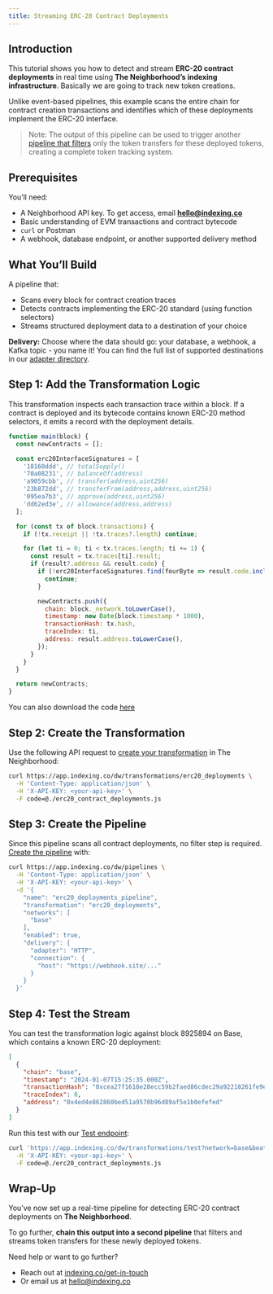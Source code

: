 ```yaml
---
title: Streaming ERC-20 Contract Deployments
---
```


## Introduction

This tutorial shows you how to detect and stream **ERC-20 contract deployments** in real time using **The Neighborhood’s indexing infrastructure**. Basically we are going to track new token creations.

Unlike event-based pipelines, this example scans the entire chain for contract creation transactions and identifies which of these deployments implement the ERC-20 interface.

> Note: The output of this pipeline can be used to trigger another [pipeline that filters](https://docs.indexing.co/guide/filters/overview) only the token transfers for these deployed tokens, creating a complete token tracking system.

## Prerequisites

You’ll need:

- A Neighborhood API key. To get access, email **hello@indexing.co**
- Basic understanding of EVM transactions and contract bytecode
- `curl` or Postman
- A webhook, database endpoint, or another supported delivery method

## What You’ll Build

A pipeline that:

- Scans every block for contract creation traces
- Detects contracts implementing the ERC-20 standard (using function selectors)
- Streams structured deployment data to a destination of your choice

**Delivery:** Choose where the data should go: your database, a webhook, a Kafka topic - you name it! You can find the full list of supported destinations in our [adapter directory](https://www.notion.so/16e25f031053805da10cf65179f977c6?pvs=21).

## Step 1: Add the Transformation Logic

This transformation inspects each transaction trace within a block. If a contract is deployed and its bytecode contains known ERC-20 method selectors, it emits a record with the deployment details.

```javascript
function main(block) {
  const newContracts = [];

  const erc20InterfaceSignatures = [
    '18160ddd', // totalSupply()
    '70a08231', // balanceOf(address)
    'a9059cbb', // transfer(address,uint256)
    '23b872dd', // transferFrom(address,address,uint256)
    '095ea7b3', // approve(address,uint256)
    'dd62ed3e', // allowance(address,address)
  ];

  for (const tx of block.transactions) {
    if (!tx.receipt || !tx.traces?.length) continue;

    for (let ti = 0; ti < tx.traces.length; ti += 1) {
      const result = tx.traces[ti].result;
      if (result?.address && result.code) {
        if (!erc20InterfaceSignatures.find(fourByte => result.code.includes(fourByte))) {
          continue;
        }

        newContracts.push({
          chain: block._network.toLowerCase(),
          timestamp: new Date(block.timestamp * 1000),
          transactionHash: tx.hash,
          traceIndex: ti,
          address: result.address.toLowerCase(),
        });
      }
    }
  }

  return newContracts;
}
```

You can also download the code [here](https://github.com/indexing-co/docs/blob/main/examples/transformations/erc20_contract_deployments.js)

## Step 2: Create the Transformation

Use the following API request to [create your transformation](https://docs.indexing.co/guide/transformations/create) in The Neighborhood:

```bash
curl https://app.indexing.co/dw/transformations/erc20_deployments \
  -H 'Content-Type: application/json' \
  -H 'X-API-KEY: <your-api-key>' \
  -F code=@./erc20_contract_deployments.js
```

## Step 3: Create the Pipeline

Since this pipeline scans all contract deployments, no filter step is required. [Create the pipeline](https://docs.indexing.co/guide/pipelines/create) with:

```bash
curl https://app.indexing.co/dw/pipelines \
  -H 'Content-Type: application/json' \
  -H 'X-API-KEY: <your-api-key>' \
  -d '{
    "name": "erc20_deployments_pipeline",
    "transformation": "erc20_deployments",
    "networks": [
      "base"
    ],
    "enabled": true,
    "delivery": {
      "adapter": "HTTP",
      "connection": {
        "host": "https://webhook.site/..."
      }
    }
  }'
```

## Step 4: Test the Stream

You can test the transformation logic against block 8925894 on Base, which contains a known ERC-20 deployment:

```json
[
  {
    "chain": "base",
    "timestamp": "2024-01-07T15:25:35.000Z",
    "transactionHash": "0xcea27f1618e28ecc59b2faed86cdec29a92218261fe9efe374a39201e93545c5",
    "traceIndex": 0,
    "address": "0x4ed4e862860bed51a9570b96d89af5e1b0efefed"
  }
]
```

Run this test with our [Test endpoint](https://docs.indexing.co/guide/transformations/test):

```bash
curl 'https://app.indexing.co/dw/transformations/test?network=base&beat=8925894' \
  -H 'X-API-KEY: <your-api-key>' \
  -F code=@./erc20_contract_deployments.js
```

## Wrap-Up

You’ve now set up a real-time pipeline for detecting ERC-20 contract deployments on **The Neighborhood**.

To go further, **chain this output into a second pipeline** that filters and streams token transfers for these newly deployed tokens.

Need help or want to go further?

- Reach out at [indexing.co/get-in-touch](https://www.indexing.co/get-in-touch)
- Or email us at [hello@indexing.co](mailto:hello@indexing.co)

